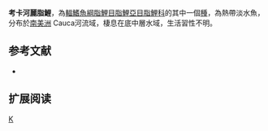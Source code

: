 {{Speciesbox 
| taxon = Astyanax caucanus
| status = NE
| status_system = IUCN3.1
| authority =  [[Steindachner|Steindachner]], 1879
| synonyms = *''Tetragonopterus caucanus''<br /><small>Steindachner, 1879</small>
}}
'''考卡河麗脂鯉'''，為[[輻鰭魚綱|輻鰭魚綱]][[脂鯉目|脂鯉目]][[脂鯉亞目|脂鯉亞目]][[脂鯉科|脂鯉科]]的其中一個[[種|種]]，為熱帶淡水魚，分布於[[南美洲|南美洲]] Cauca河流域，棲息在底中層水域，生活習性不明。

==参考文献==
{{refbegin}}
*{{FishBase_species|genus=Astyanax|species=caucanus|year=2013|month=11}}
{{refend}}

== 扩展阅读 ==
{{refbegin}}
{{wikispecies-inline|Astyanax caucanus|考卡河麗脂鯉}}
{{refend}}
{{Taxonbar|from=Q5615980}}

[[Category:麗脂鯉屬|K]]


{{魚類小作品}}